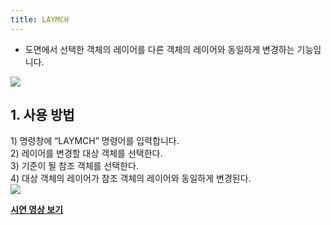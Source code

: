 ```yaml
---
title: LAYMCH
---
```



[image1]: ../../../../../assets/images/commands/laymch/image1.png
[image2]: ../../../../../assets/images/commands/laymch/image2.png

* 도면에서 선택한 객체의 레이어를 다른 객체의 레이어와 동일하게 변경하는 기능입니다.

![][image1]

## **1\. 사용 방법**

1\) 명령창에 “LAYMCH” 명령어를 입력합니다.  
2\) 레이어를 변경할 대상 객체를 선택한다.  
3\) 기준이 될 참조 객체를 선택한다.  
4\) 대상 객체의 레이어가 참조 객체의 레이어와 동일하게 변경된다.  
![][image2]

[**<Icon name="youtube" class="emoji"/> 시연 영상 보기**]() 
